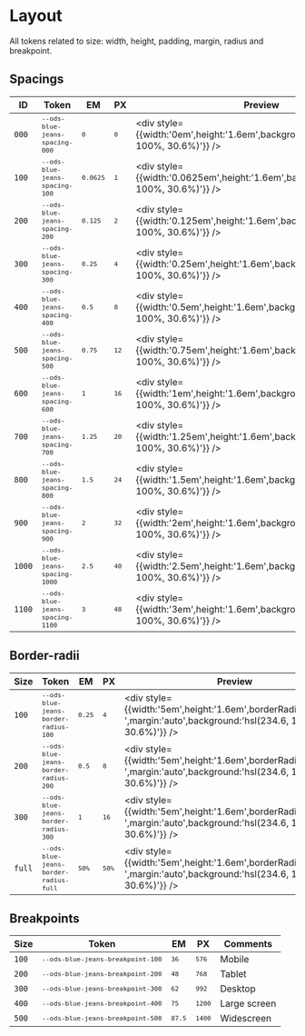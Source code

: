 
<Meta title="OVHcloud Design System/Design tokens/Blue Jeans/Layout" />

# Layout

All tokens related to size: width, height, padding, margin, radius and breakpoint.

## Spacings

| ID     | Token                                          | EM                      | PX                  | Preview                                                                                    | Comments |
|--------|------------------------------------------------|-------------------------|---------------------|--------------------------------------------------------------------------------------------|----------|
| `000`  | <small>`--ods-blue-jeans-spacing-000`</small>  | <small>`0`</small>      | <small>`0`</small>  | <div style={{width:'0em',height:'1.6em',background:'hsl(234.6, 100%, 30.6%)'}} />      |          |
| `100`  | <small>`--ods-blue-jeans-spacing-100`</small>  | <small>`0.0625`</small> | <small>`1`</small>  | <div style={{width:'0.0625em',height:'1.6em',background:'hsl(234.6, 100%, 30.6%)'}} /> |          |
| `200`  | <small>`--ods-blue-jeans-spacing-200`</small>  | <small>`0.125`</small>  | <small>`2`</small>  | <div style={{width:'0.125em',height:'1.6em',background:'hsl(234.6, 100%, 30.6%)'}} />  |          |
| `300`  | <small>`--ods-blue-jeans-spacing-300`</small>  | <small>`0.25`</small>   | <small>`4`</small>  | <div style={{width:'0.25em',height:'1.6em',background:'hsl(234.6, 100%, 30.6%)'}} />   |          |
| `400`  | <small>`--ods-blue-jeans-spacing-400`</small>  | <small>`0.5`</small>    | <small>`8`</small>  | <div style={{width:'0.5em',height:'1.6em',background:'hsl(234.6, 100%, 30.6%)'}} />    |          |
| `500`  | <small>`--ods-blue-jeans-spacing-500`</small>  | <small>`0.75`</small>   | <small>`12`</small> | <div style={{width:'0.75em',height:'1.6em',background:'hsl(234.6, 100%, 30.6%)'}} />   |          |
| `600`  | <small>`--ods-blue-jeans-spacing-600`</small>  | <small>`1`</small>      | <small>`16`</small> | <div style={{width:'1em',height:'1.6em',background:'hsl(234.6, 100%, 30.6%)'}} />      |          |
| `700`  | <small>`--ods-blue-jeans-spacing-700`</small>  | <small>`1.25`</small>   | <small>`20`</small> | <div style={{width:'1.25em',height:'1.6em',background:'hsl(234.6, 100%, 30.6%)'}} />   |          |
| `800`  | <small>`--ods-blue-jeans-spacing-800`</small>  | <small>`1.5`</small>    | <small>`24`</small> | <div style={{width:'1.5em',height:'1.6em',background:'hsl(234.6, 100%, 30.6%)'}} />    |          |
| `900`  | <small>`--ods-blue-jeans-spacing-900`</small>  | <small>`2`</small>      | <small>`32`</small> | <div style={{width:'2em',height:'1.6em',background:'hsl(234.6, 100%, 30.6%)'}} />      |          |
| `1000` | <small>`--ods-blue-jeans-spacing-1000`</small> | <small>`2.5`</small>    | <small>`40`</small> | <div style={{width:'2.5em',height:'1.6em',background:'hsl(234.6, 100%, 30.6%)'}} />    |          |
| `1100` | <small>`--ods-blue-jeans-spacing-1100`</small> | <small>`3`</small>      | <small>`48`</small> | <div style={{width:'3em',height:'1.6em',background:'hsl(234.6, 100%, 30.6%)'}} />      |          |

## Border-radii

| Size   | Token                                                | EM                    | PX                   | Preview                                                                                                                    | Comments   |
|--------|------------------------------------------------------|-----------------------|----------------------|----------------------------------------------------------------------------------------------------------------------------|------------|
| `100`  | <small>`--ods-blue-jeans-border-radius-100`</small>  | <small>`0.25`</small> | <small>`4`</small>   | <div style={{width:'5em',height:'1.6em',borderRadius:'0.25em ',margin:'auto',background:'hsl(234.6, 100%, 30.6%)'}} /> |            |
| `200`  | <small>`--ods-blue-jeans-border-radius-200`</small>  | <small>`0.5`</small>  | <small>`8`</small>   | <div style={{width:'5em',height:'1.6em',borderRadius:'0.5em ',margin:'auto',background:'hsl(234.6, 100%, 30.6%)'}} />  |            |
| `300`  | <small>`--ods-blue-jeans-border-radius-300`</small>  | <small>`1`</small>    | <small>`16`</small>  | <div style={{width:'5em',height:'1.6em',borderRadius:'1em ',margin:'auto',background:'hsl(234.6, 100%, 30.6%)'}} />    |            |
| `full` | <small>`--ods-blue-jeans-border-radius-full`</small> | <small>`50%`</small>  | <small>`50%`</small> | <div style={{width:'5em',height:'1.6em',borderRadius:'50% ',margin:'auto',background:'hsl(234.6, 100%, 30.6%)'}} />    | Round item |

## Breakpoints

| Size  | Token                                            | EM                    | PX                    | Comments     |
|-------|--------------------------------------------------|-----------------------|-----------------------|--------------|
| `100` | <small>`--ods-blue-jeans-breakpoint-100`</small> | <small>`36`</small>   | <small>`576`</small>  | Mobile       |
| `200` | <small>`--ods-blue-jeans-breakpoint-200`</small> | <small>`48`</small>   | <small>`768`</small>  | Tablet       |
| `300` | <small>`--ods-blue-jeans-breakpoint-300`</small> | <small>`62`</small>   | <small>`992`</small>  | Desktop      |
| `400` | <small>`--ods-blue-jeans-breakpoint-400`</small> | <small>`75`</small>   | <small>`1200`</small> | Large screen |
| `500` | <small>`--ods-blue-jeans-breakpoint-500`</small> | <small>`87.5`</small> | <small>`1400`</small> | Widescreen   |
